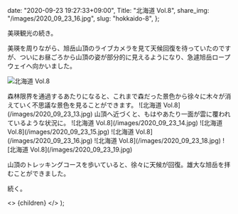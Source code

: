
  date: "2020-09-23 19:27:33+09:00",
  Title: "北海道 Vol.8",
  share_img: "/images/2020_09_23_16.jpg",
  slug: "hokkaido-8",
};

美瑛観光の続き。

美瑛を周りながら、旭岳山頂のライブカメラを見て天候回復を待っていたのですが、ついにお昼ごろから山頂の姿が部分的に見えるようになり、急遽旭岳ロープウェイへ向かいました。

![北海道 Vol.8](/images/2020_09_23_12.jpg)

<span className="caption">
  森林限界を通過するあたりになると、これまで森だった景色から徐々に木々が消えていく不思議な景色を見ることができます。
</span>
![北海道 Vol.8](/images/2020_09_23_13.jpg)
<span className="caption">
  山頂へ近づくと、もはやあたり一面が雲に覆われているような状況に。
</span>
![北海道 Vol.8](/images/2020_09_23_14.jpg) ![北海道 Vol.8](/images/2020_09_23_15.jpg)
![北海道 Vol.8](/images/2020_09_23_16.jpg) ![北海道 Vol.8](/images/2020_09_23_18.jpg)
![北海道 Vol.8](/images/2020_09_23_19.jpg)

山頂のトレッキングコースを歩いていると、徐々に天候が回復。雄大な旭岳を拝むことができました。

続く。

  <>
    <Head>
      <title>{meta.Title} | 異郷好実</title>
    </Head>
    <PostLayout meta={meta}>{children}</PostLayout>
  </>
);
